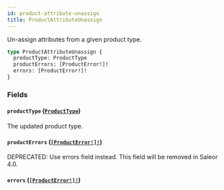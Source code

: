 ```yaml
---
id: product-attribute-unassign
title: ProductAttributeUnassign
---
```


Un-assign attributes from a given product type.

```graphql
type ProductAttributeUnassign {
  productType: ProductType
  productErrors: [ProductError!]!
  errors: [ProductError!]!
}
```

### Fields

#### `productType` ([`ProductType`](../../../developer/api-reference/objects/product-type))

The updated product type.

#### `productErrors` ([`[ProductError!]!`](../../../developer/api-reference/objects/product-error))

<span class="badge badge--warning">DEPRECATED: Use errors field instead. This field will be removed in Saleor 4.0.</span>

#### `errors` ([`[ProductError!]!`](../../../developer/api-reference/objects/product-error))
